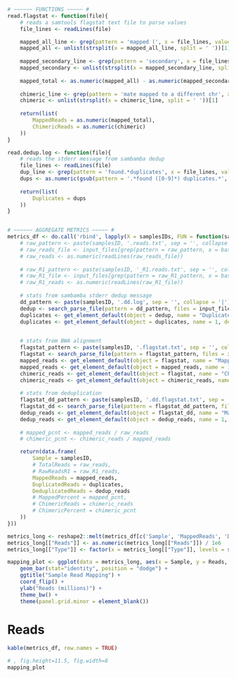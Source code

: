 ```r
# ~~~~~~ FUNCTIONS ~~~~~ #
read.flagstat <- function(file){
    # reads a samtools flagstat text file to parse values
    file_lines <- readLines(file)

    mapped_all_line <- grep(pattern = 'mapped (', x = file_lines, value = TRUE, fixed = TRUE)[1]
    mapped_all <- unlist(strsplit(x = mapped_all_line, split = ' '))[1]
    
    mapped_secondary_line <- grep(pattern = 'secondary', x = file_lines, value = TRUE, fixed = TRUE)[1]
    mapped_secondary <- unlist(strsplit(x = mapped_secondary_line, split = ' '))[1]
    
    mapped_total <- as.numeric(mapped_all) - as.numeric(mapped_secondary)
    
    chimeric_line <- grep(pattern = 'mate mapped to a different chr', x = file_lines, value = TRUE, fixed = TRUE)[1]
    chimeric <- unlist(strsplit(x = chimeric_line, split = ' '))[1]
    
    return(list(
        MappedReads = as.numeric(mapped_total),
        ChimericReads = as.numeric(chimeric)
    ))
}

read.dedup.log <- function(file){
    # reads the stderr message from sambamba dedup
    file_lines <- readLines(file)
    dup_line <- grep(pattern = 'found.*duplicates', x = file_lines, value = TRUE)
    dups <- as.numeric(gsub(pattern = '.*found ([0-9]*) duplicates.*', replacement = '\\1', x = dup_line))
    
    return(list(
        Duplicates = dups
    ))
}


# ~~~~~~ AGGREGATE METRICS ~~~~~ #
metrics_df <- do.call('rbind', lapply(X = samplesIDs, FUN = function(samplesID){
    # raw_pattern <- paste(samplesID, '.reads.txt', sep = '', collapse = '|')
    # raw_reads_file <- input_files[grep(pattern = raw_pattern, x = basename(input_files))]
    # raw_reads <- as.numeric(readLines(raw_reads_file))
    
    # raw_R1_pattern <- paste(samplesID, '_R1.reads.txt', sep = '', collapse = '|')
    # raw_R1_file <- input_files[grep(pattern = raw_R1_pattern, x = basename(input_files))]
    # raw_R1_reads <- as.numeric(readLines(raw_R1_file))
    
    # stats from sambamba stderr dedup message 
    dd_pattern <- paste(samplesID, '.dd.log', sep = '', collapse = '|')
    dedup <- search_parse_file(pattern = dd_pattern, files = input_files, FUN = read.dedup.log, na = list())
    duplicates <- get_element_default(object = dedup, name = "Duplicates", default = NA)
    duplicates <- get_element_default(object = duplicates, name = 1, default = NA, is.index = TRUE)

    
    # stats from BWA alignment
    flagstat_pattern <- paste(samplesID, '.flagstat.txt', sep = '', collapse = '|')
    flagstat <- search_parse_file(pattern = flagstat_pattern, files = input_files, FUN = read.flagstat, na = list())
    mapped_reads <- get_element_default(object = flagstat, name = "MappedReads", default = NA)
    mapped_reads <- get_element_default(object = mapped_reads, name = 1, default = NA, is.index = TRUE)
    chimeric_reads <- get_element_default(object = flagstat, name = "ChimericReads", default = NA)
    chimeric_reads <- get_element_default(object = chimeric_reads, name = 1, default = NA, is.index = TRUE)
    
    # stats from deduplication
    flagstat_dd_pattern <- paste(samplesID, '.dd.flagstat.txt', sep = '', collapse = '|')
    flagstat_dd <- search_parse_file(pattern = flagstat_dd_pattern, files = input_files, FUN = read.flagstat, na = list())
    dedup_reads <- get_element_default(object = flagstat_dd, name = "MappedReads", default = NA)
    dedup_reads <- get_element_default(object = dedup_reads, name = 1, default = NA, is.index = TRUE)
    
    # mapped_pcnt <- mapped_reads / raw_reads
    # chimeric_pcnt <- chimeric_reads / mapped_reads

    return(data.frame(
        Sample = samplesID, 
        # TotalReads = raw_reads,
        # RawReadsR1 = raw_R1_reads,
        MappedReads = mapped_reads,
        DuplicatedReads = duplicates,
        DeduplicatedReads = dedup_reads
        # MappedPercent = mapped_pcnt,
        # ChimericReads = chimeric_reads
        # ChimericPercent = chimeric_pcnt
    ))
}))

metrics_long <- reshape2::melt(metrics_df[c('Sample', 'MappedReads', 'DeduplicatedReads')], id.vars="Sample", variable.name="Type", value.name="Reads")
metrics_long[["Reads"]] <- as.numeric(metrics_long[["Reads"]]) / 1e6
metrics_long[["Type"]] <- factor(x = metrics_long[["Type"]], levels = sort(unique(as.character(metrics_long[["Type"]]), decreasing = TRUE)))

mapping_plot <- ggplot(data = metrics_long, aes(x = Sample, y = Reads, fill = Type)) + 
    geom_bar(stat="identity", position = "dodge") + 
    ggtitle("Sample Read Mapping") + 
    coord_flip() + 
    ylab("Reads (millions)") + 
    theme_bw() +
    theme(panel.grid.minor = element_blank())

```

# Reads

```r
kable(metrics_df, row.names = TRUE)
```

```r
# , fig.height=11.5, fig.width=8
mapping_plot
```
